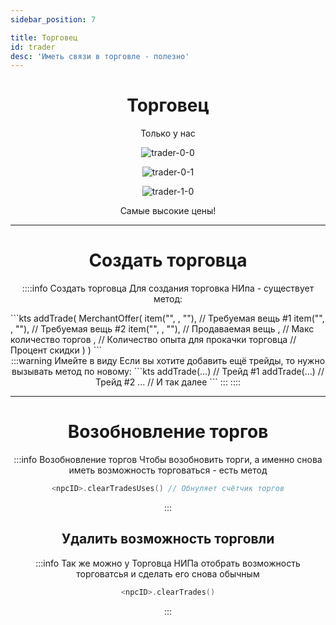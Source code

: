 ```yaml
---
sidebar_position: 7

title: Торговец
id: trader
desc: 'Иметь связи в торговле - полезно'
---
```



<div align="center">

# Торговец

Только у нас

<div className="show" id="mask">

<Random max="100">
  <Part low="0" high="94">
<link rel="preload" as="image" href="@site/static/img/doc/titles/NpcTrader0.webp" />

![trader-0-0](@site/static/img/doc/titles/NpcTrader0.webp)

  </Part>
  <Part low="95" high="99">
<link rel="preload" as="image" href="@site/static/img/doc/titles/NpcTrader1.webp" />

![trader-0-1](@site/static/img/doc/titles/NpcTrader1.webp)

  </Part>
  <Part low="100" High="100">
<link rel="preload" as="image" href="@site/static/img/doc/titles/NpcTrader4.webp" />

![trader-1-0](@site/static/img/doc/titles/NpcTrader4.webp)

  </Part>
</Random>

</div>

Самые высокие цены!

---

# Создать торговца

::::info Создать торговца
Для создания торговка НИпа - существует метод:
<div align="left">
```kts
<npcID> addTrade(
  MerchantOffer(
    item("<itemID>", <count>, "<nbtTags>"), // Требуемая вещь #1
    item("<itemID>", <count>, "<nbtTags>"), // Требуемая вещь #2
    item("<itemID>", <count>, "<nbtTags>"), // Продаваемая вещь
    <maxTrades>, // Макс количество торгов
    <xpTrade>, // Количество опыта для прокачки торговца
    <priceMultiple> // Процент скидки
  )
)
```
</div>
:::warning Имейте в виду
Если вы хотите добавить ещё трейды, то нужно вызывать метод по новому:
```kts
<npcID> addTrade(...) // Трейд #1
<npdID> addTrade(...) // Трейд #2
... // И так далее
```
:::
::::

---

# Возобновление торгов

:::info Возобновление торгов
Чтобы возобновить торги, а именно снова иметь возможность торговаться - есть метод
```kts
<npcID>.clearTradesUses() // Обнуляет счётчик торгов
```
:::

## Удалить возможность торговли

:::info
Так же можно у Торговца НИПа отобрать возможность торговатсья и сделать его снова обычным
```kts
<npcID>.clearTrades()
```
:::

</div>